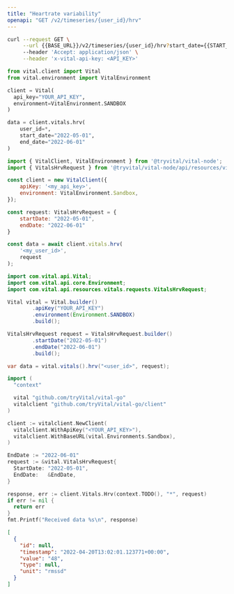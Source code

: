```yaml
---
title: "Heartrate variability"
openapi: "GET /v2/timeseries/{user_id}/hrv"
---
```


<RequestExample>

```bash Bash
curl --request GET \
     --url {{BASE_URL}}/v2/timeseries/{user_id}/hrv?start_date={{START_DATE}}&end_date={{END_DATE}} \
     --header 'Accept: application/json' \
     --header 'x-vital-api-key: <API_KEY>'
```

```python Python
from vital.client import Vital
from vital.environment import VitalEnvironment

client = Vital(
  api_key="YOUR_API_KEY",
  environment=VitalEnvironment.SANDBOX
)

data = client.vitals.hrv(
    user_id=*,
    start_date="2022-05-01",
    end_date="2022-06-01"
)
```

```javascript Node
import { VitalClient, VitalEnvironment } from '@tryvital/vital-node';
import { VitalsHrvRequest } from '@tryvital/vital-node/api/resources/vitals';

const client = new VitalClient({
    apiKey: '<my_api_key>',
    environment: VitalEnvironment.Sandbox,
});

const request: VitalsHrvRequest = {
    startDate: "2022-05-01",
    endDate: "2022-06-01"
}

const data = await client.vitals.hrv(
    '<my_user_id>',
    request
);
```

```java Java
import com.vital.api.Vital;
import com.vital.api.core.Environment;
import com.vital.api.resources.vitals.requests.VitalsHrvRequest;

Vital vital = Vital.builder()
        .apiKey("YOUR_API_KEY")
        .environment(Environment.SANDBOX)
        .build();

VitalsHrvRequest request = VitalsHrvRequest.builder()
        .startDate("2022-05-01")
        .endDate("2022-06-01")
        .build();

var data = vital.vitals().hrv("<user_id>", request);
```

```go Go
import (
  "context"

  vital "github.com/tryVital/vital-go"
  vitalclient "github.com/tryVital/vital-go/client"
)

client := vitalclient.NewClient(
  vitalclient.WithApiKey("<YOUR_API_KEY>"),
  vitalclient.WithBaseURL(vital.Environments.Sandbox),
)

EndDate := "2022-06-01"
request := &vital.VitalsHrvRequest{
  StartDate: "2022-05-01",
  EndDate:   &EndDate,
}

response, err := client.Vitals.Hrv(context.TODO(), "*", request)
if err != nil {
  return err
}
fmt.Printf("Received data %s\n", response)
```

</RequestExample>

<ResponseExample>

```json Example
[
  {
    "id": null,
    "timestamp": "2022-04-20T13:02:01.123771+00:00",
    "value": "48",
    "type": null,
    "unit": "rmssd"
  }
]
```

</ResponseExample>

